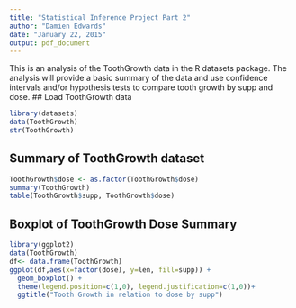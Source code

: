 ```yaml
---
title: "Statistical Inference Project Part 2"
author: "Damien Edwards"
date: "January 22, 2015"
output: pdf_document
---
```

This is an analysis of the ToothGrowth data in the R datasets package. The analysis will provide a basic summary of the data and use confidence intervals and/or hypothesis tests to compare tooth growth by supp and dose.
## Load ToothGrowth data
```r
library(datasets)
data(ToothGrowth)
str(ToothGrowth)
```
## Summary of ToothGrowth dataset
```r
ToothGrowth$dose <- as.factor(ToothGrowth$dose)
summary(ToothGrowth)
table(ToothGrowth$supp, ToothGrowth$dose)
```

## Boxplot of ToothGrowth Dose Summary
```r
library(ggplot2)
data(ToothGrowth)
df<- data.frame(ToothGrowth)
ggplot(df,aes(x=factor(dose), y=len, fill=supp)) +
  geom_boxplot() +
  theme(legend.position=c(1,0), legend.justification=c(1,0))+ 
  ggtitle("Tooth Growth in relation to dose by supp")







```